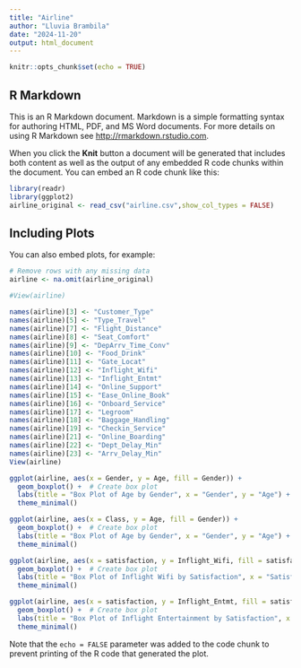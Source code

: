 ```yaml
---
title: "Airline" 
author: "Lluvia Brambila"
date: "2024-11-20"
output: html_document
---
```


```r
knitr::opts_chunk$set(echo = TRUE)
```

## R Markdown

This is an R Markdown document. Markdown is a simple formatting syntax for authoring HTML, PDF, and MS Word documents. For more details on using R Markdown see <http://rmarkdown.rstudio.com>.

When you click the **Knit** button a document will be generated that includes both content as well as the output of any embedded R code chunks within the document. You can embed an R code chunk like this:

```r
library(readr)
library(ggplot2)
airline_original <- read_csv("airline.csv",show_col_types = FALSE)

```

## Including Plots

You can also embed plots, for example:

```r
# Remove rows with any missing data
airline <- na.omit(airline_original)

#View(airline)
```

```r
names(airline)[3] <- "Customer_Type"
names(airline)[5] <- "Type_Travel"
names(airline)[7] <- "Flight_Distance"
names(airline)[8] <- "Seat_Comfort"
names(airline)[9] <- "DepArrv_Time_Conv"
names(airline)[10] <- "Food_Drink"
names(airline)[11] <- "Gate_Locat"
names(airline)[12] <- "Inflight_Wifi"
names(airline)[13] <- "Inflight_Entmt"
names(airline)[14] <- "Online_Support"
names(airline)[15] <- "Ease_Online_Book"
names(airline)[16] <- "Onboard_Service"
names(airline)[17] <- "Legroom"
names(airline)[18] <- "Baggage_Handling"
names(airline)[19] <- "Checkin_Service"
names(airline)[21] <- "Online_Boarding"
names(airline)[22] <- "Dept_Delay_Min"
names(airline)[23] <- "Arrv_Delay_Min"
View(airline)

```

```r
ggplot(airline, aes(x = Gender, y = Age, fill = Gender)) +
  geom_boxplot() +  # Create box plot
  labs(title = "Box Plot of Age by Gender", x = "Gender", y = "Age") +  # Add labels
  theme_minimal() 

ggplot(airline, aes(x = Class, y = Age, fill = Gender)) +
  geom_boxplot() +  # Create box plot
  labs(title = "Box Plot of Age by Gender", x = "Gender", y = "Age") +  # Add labels
  theme_minimal() 

ggplot(airline, aes(x = satisfaction, y = Inflight_Wifi, fill = satisfaction)) +
  geom_boxplot() +  # Create box plot
  labs(title = "Box Plot of Inflight Wifi by Satisfaction", x = "Satisfaction", y = "Infight Wifi") +  # Add labels
  theme_minimal() 

ggplot(airline, aes(x = satisfaction, y = Inflight_Entmt, fill = satisfaction)) +
  geom_boxplot() +  # Create box plot
  labs(title = "Box Plot of Inflight Entertainment by Satisfaction", x = "Satisfaction", y = "Infight Entertainment") +  # Add labels
  theme_minimal() 


```
Note that the `echo = FALSE` parameter was added to the code chunk to prevent printing of the R code that generated the plot.
